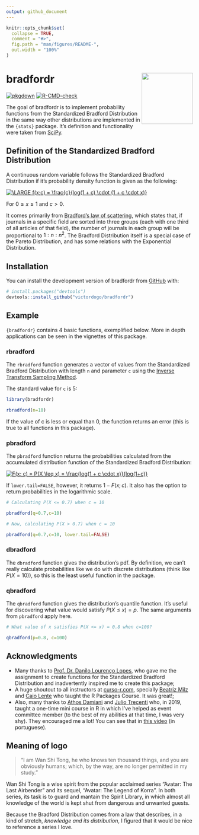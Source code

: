 ```yaml
---
output: github_document
---
```


<!-- README.md is generated from README.Rmd. Please edit that file -->

```r
knitr::opts_chunk$set(
  collapse = TRUE,
  comment = "#>",
  fig.path = "man/figures/README-",
  out.width = "100%"
)
```

<!-- badges: start -->

# bradfordr <img src='man/figures/logo.png' align="right" height="138" />

[![pkgdown](https://github.com/victordogo/bradfordr/workflows/pkgdown/badge.svg)](https://github.com/victordogo/bradfordr/actions)
[![R-CMD-check](https://github.com/victordogo/bradfordr/workflows/R-CMD-check/badge.svg)](https://github.com/victordogo/bradfordr/actions)
<!-- badges: end -->

The goal of bradfordr is to implement probability functions from the Standardized Bradford Distribution in the same way other distributions are implemented in the `{stats}` package. It's definition and functionality were taken from [SciPy](https://docs.scipy.org/doc/scipy/reference/generated/scipy.stats.bradford.html).

## Definition of the Standardized Bradford Distribution

A continuous random variable follows the Standardized Bradford Distribution if it's probability density function is given as the following:

<a href="https://www.codecogs.com/eqnedit.php?latex=\bg_white&space;\fn_cm&space;\LARGE&space;f(x;c)&space;=&space;\frac{c}{log(1&space;&plus;&space;c)&space;\cdot&space;(1&space;&plus;&space;c&space;\cdot&space;x)}" target="_blank"><img src="https://latex.codecogs.com/gif.latex?\bg_white&space;\fn_cm&space;\LARGE&space;f(x;c)&space;=&space;\frac{c}{log(1&space;&plus;&space;c)&space;\cdot&space;(1&space;&plus;&space;c&space;\cdot&space;x)}" title="\LARGE f(x;c) = \frac{c}{log(1 + c) \cdot (1 + c \cdot x)}" /></a>

For $0 \leq x \leq 1$ and $c > 0$.

It comes primarily from [Bradford's law of scattering](https://docs.scipy.org/doc/scipy/reference/generated/scipy.stats.bradford.html), which states that, if journals in a specific field are sorted into three groups (each with one third of all articles of that field), the number of journals in each group will be proportional to $1:n:n^2$. The Bradford Distribution itself is a special case of the Pareto Distribution, and has some relations with the Exponential Distribution.

## Installation

You can install the development version of bradfordr from [GitHub](github.com) with:

``` r
# install.packages("devtools")
devtools::install_github("victordogo/bradfordr")

```

## Example

`{bradfordr}` contains 4 basic functions, exemplified below. More in depth applications can be seen in the vignettes of this package.

### rbradford

The `rbradford` function generates a vector of values from the Standardized Bradford Distribution with length `n` and parameter `c` using the [Inverse Transform Sampling Method](https://en.wikipedia.org/wiki/Inverse_transform_sampling).

The standard value for `c` is 5:

```r
library(bradfordr)

rbradford(n=10)

```

If the value of c is less or equal than 0, the function returns an error (this is true to all functions in this package).

### pbradford

The `pbradford` function returns the probabilities calculated from the accumulated distribution function of the Standardized Bradford Distribution: 

<a href="https://www.codecogs.com/eqnedit.php?latex=\bg_white&space;F(x;&space;c)&space;=&space;P(X&space;\leq&space;x)&space;=&space;\frac{log(1&space;&plus;&space;c&space;\cdot&space;x)}{log(1&plus;c)}" target="_blank"><img src="https://latex.codecogs.com/gif.latex?\bg_white&space;F(x;&space;c)&space;=&space;P(X&space;\leq&space;x)&space;=&space;\frac{log(1&space;&plus;&space;c&space;\cdot&space;x)}{log(1&plus;c)}" title="F(x; c) = P(X \leq x) = \frac{log(1 + c \cdot x)}{log(1+c)}" /></a>

If `lower.tail=FALSE`, however, it returns $1 - F(x;c)$. It also has the option to return probabilities in the logarithmic scale.

```r
# Calculating P(X <= 0.7) when c = 10

pbradford(q=0.7,c=10)

# Now, calculating P(X > 0.7) when c = 10

pbradford(q=0.7,c=10, lower.tail=FALSE)
```


### dbradford

The `dbradford` function gives the distribution's pdf. By definition,
we can't really calculate probabilities like we do with discrete distributions (think like $P(X=10)$), so this is the least useful function in the package.


### qbradford

The `qbradford` function gives the distribution's quantile function. It's useful for discovering what value would satisfy $P(X \leq x) = p$. The same arguments from `pbradford` apply here.

```r
# What value of x satisfies P(X <= x) = 0.8 when c=100?

qbradford(p=0.8, c=100)


```

## Acknowledgments

* Many thanks to [Prof. Dr. Danilo Lourenço Lopes](http://lattes.cnpq.br/8061034473607951), who gave me the assignment to create functions for the Standardized Bradford Distribution and inadvertently inspired me to create this package;
* A huge shoutout to all instructors at [curso-r.com](curso-r.com), specially [Beatriz Milz](https://github.com/beatrizmilz) and [Caio Lente](https://github.com/clente) who taught the R Packages Course. It was great!;
* Also, many thanks to  [Athos Damiani](https://github.com/athospd) and [Julio Trecenti](https://github.com/jtrecenti) who, in 2019, taught a one-time mini course in R in which I've helped as event committee member (to the best of my abilities at that time, I was very shy). They encouraged me a lot! You can see that in [this video](https://www.youtube.com/watch?v=Bv_6YeVihZc&t=8068s) (in portuguese).

## Meaning of logo

> "I am Wan Shi Tong, he who knows ten thousand things, and you are obviously humans; which, by the way, are no longer permitted in my study."

Wan Shi Tong is a wise spirit from the popular acclaimed series "Avatar: The Last Airbender" and its sequel, "Avatar: The Legend of Korra". In both series, its task is to guard and mantain the Spirit Library, in which almost all knowledge of the world is kept shut from dangerous and unwanted guests.

Because the Bradford Distribution comes from a law that describes, in a kind of stretch, *knowledge and its distribution*, I figured that it would be nice to reference a series I love.
